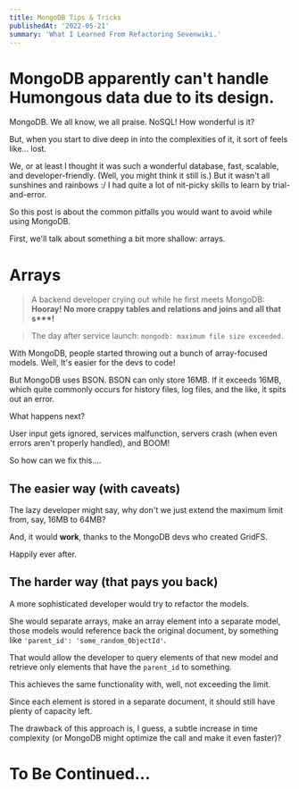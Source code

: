 ```yaml
---
title: MongoDB Tips & Tricks
publishedAt: '2022-05-21'
summary: 'What I Learned From Refactoring Sevenwiki.'
---
```


# MongoDB apparently can't handle Humongous data due to its design.

MongoDB. We all know, we all praise. NoSQL! How wonderful is it?

But, when you start to dive deep in into the complexities of it,
it sort of feels like... lost.

We, or at least I thought it was such a wonderful database,
fast, scalable, and developer-friendly. (Well, you might think it still is.)
But it wasn't all sunshines and rainbows :/
I had quite a lot of nit-picky skills to learn by trial-and-error.

So this post is about the common pitfalls you would want to avoid while using MongoDB.

First, we'll talk about something a bit more shallow: arrays.

# Arrays

> A backend developer crying out while he first meets MongoDB:
> **Hooray! No more crappy tables and relations and joins and all that s\*\*\*!**

> The day after service launch:
> `mongodb: maximum file size exceeded.`

With MongoDB, people started throwing out a bunch of array-focused models.
Well, It's easier for the devs to code!

But MongoDB uses BSON.
BSON can only store 16MB.
If it exceeds 16MB, which quite commonly occurs for history files,
log files, and the like, it spits out an error.

What happens next?

User input gets ignored, services malfunction,
servers crash (when even errors aren't properly handled), and BOOM!

So how can we fix this....

## The easier way (with caveats)

The lazy developer might say, why don't we just extend the maximum limit from,
say, 16MB to 64MB?

And, it would **work**, thanks to the MongoDB devs who created GridFS.

Happily ever after.

## The harder way (that pays you back)

A more sophisticated developer would try to refactor the models.

She would separate arrays, make an array element into a separate model,
those models would reference back the original document,
by something like `'parent_id': 'some_random_ObjectId'`.

That would allow the developer to query elements of that new model
and retrieve only elements that have the `parent_id` to something.

This achieves the same functionality with, well, not exceeding the limit.

Since each element is stored in a separate document, it should still have plenty of capacity left.

The drawback of this approach is, I guess, a subtle increase in time complexity (or MongoDB might optimize the call and make it even faster)?

# To Be Continued...
